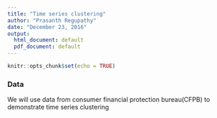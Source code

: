 ```yaml
---
title: "Time series clustering"
author: "Prasanth Regupathy"
date: "December 23, 2016"
output:
  html_document: default
  pdf_document: default
---
```


```r
knitr::opts_chunk$set(echo = TRUE)
```

### Data
We will use data from consumer financial protection bureau(CFPB) to demonstrate time series clustering








